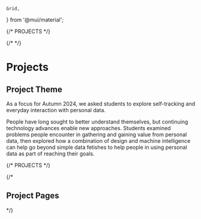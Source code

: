     Grid,
} from '@mui/material';



{/* PROJECTS */}

{/*
*/}

# Projects

## Project Theme

As a focus for Autumn 2024,
we asked students to explore self-tracking and everyday interaction with personal data.

People have long sought to better understand themselves, but continuing technology advances enable new approaches.
Students examined problems people encounter in gathering and gaining value from personal data,
then explored how a combination of design and machine intelligence
can help go beyond simple data fetishes to help people in using personal data as part of reaching their goals.

{/* PROJECTS */}

{/*
## Project Pages

<Grid container spacing={4}>

<Grid item>
<ProjectCard name="AutoPilot" logo={pathLogoAutoPilot} path="autopilot" />
</Grid>

<Grid item>
<ProjectCard name="BakeSmart" logo={pathLogoBakeSmart} path="bakesmart" />
</Grid>

<Grid item>
<ProjectCard name="CookEase" logo={pathLogoCookEase} path="cookease" />
</Grid>

<Grid item>
<ProjectCard name="Dapper Dany" logo={pathLogoDapperDany} path="dapperdany" />
</Grid>

<Grid item>
<ProjectCard name="FitQuest" logo={pathLogoFitQuest} path="fitquest" />
</Grid>

<Grid item>
<ProjectCard name="Language Lab" logo={pathLogoLanguageLab} path="languagelab" />
</Grid>

<Grid item>
<ProjectCard name="MessageMinder" logo={pathLogoMessageMinder} path="messageminder" />
</Grid>

<Grid item>
<ProjectCard name="MindMii" logo={pathLogoMindMii} path="mindmii" />
</Grid>

<Grid item>
<ProjectCard name="MindShift" logo={pathLogoMindShift} path="mindshift" />
</Grid>

<Grid item>
<ProjectCard name="Music Box" logo={pathLogoMusicBox} path="musicbox" />
</Grid>

<Grid item>
<ProjectCard name="OrcaPod" logo={pathLogoOrcaPod} path="orcapod" />
</Grid>

<Grid item>
<ProjectCard name="PupPals" logo={pathLogoPupPals} path="puppals" />
</Grid>

<Grid item>
<ProjectCard name="ReelTalk" logo={pathLogoReelTalk} path="reeltalk" />
</Grid>

<Grid item>
<ProjectCard name="RestPad" logo={pathLogoRestPad} path="restpad" />
</Grid>

</Grid>
*/}
